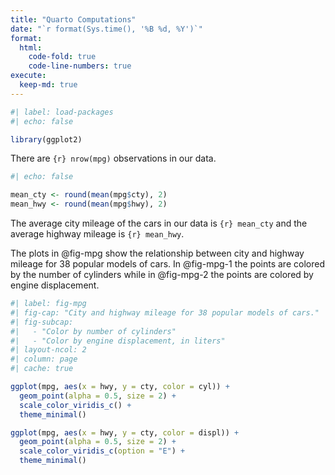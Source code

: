 ```yaml
---
title: "Quarto Computations"
date: "`r format(Sys.time(), '%B %d, %Y')`"
format:
  html:
    code-fold: true
    code-line-numbers: true
execute:
  keep-md: true
---
```


```r
#| label: load-packages
#| echo: false

library(ggplot2)
```

There are `{r} nrow(mpg)` observations in our data.

```r
#| echo: false

mean_cty <- round(mean(mpg$cty), 2)
mean_hwy <- round(mean(mpg$hwy), 2)
```

The average city mileage of the cars in our data is `{r} mean_cty` and the average highway mileage is `{r} mean_hwy`.

The plots in @fig-mpg show the relationship between city and highway mileage for 38 popular models of cars.
In @fig-mpg-1 the points are colored by the number of cylinders while in @fig-mpg-2 the points are colored by engine displacement.

```r
#| label: fig-mpg
#| fig-cap: "City and highway mileage for 38 popular models of cars."
#| fig-subcap:
#|   - "Color by number of cylinders"
#|   - "Color by engine displacement, in liters"
#| layout-ncol: 2
#| column: page
#| cache: true

ggplot(mpg, aes(x = hwy, y = cty, color = cyl)) +
  geom_point(alpha = 0.5, size = 2) +
  scale_color_viridis_c() +
  theme_minimal()

ggplot(mpg, aes(x = hwy, y = cty, color = displ)) +
  geom_point(alpha = 0.5, size = 2) +
  scale_color_viridis_c(option = "E") +
  theme_minimal()
```
